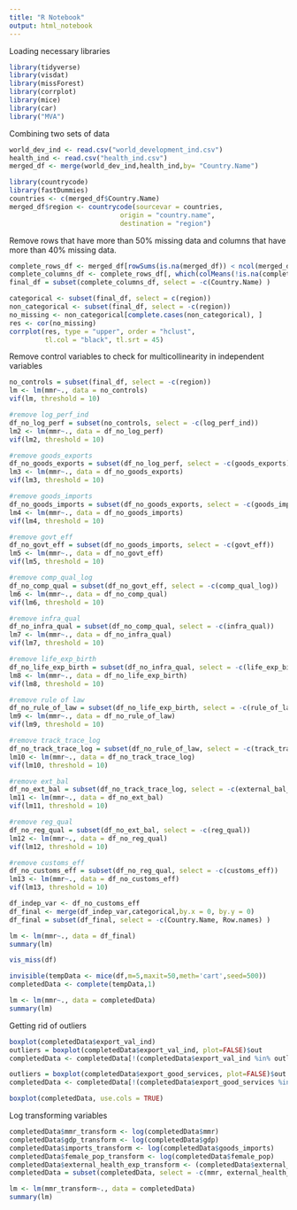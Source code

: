 ```yaml
---
title: "R Notebook"
output: html_notebook
---
```


Loading necessary libraries
```r
library(tidyverse)
library(visdat)
library(missForest)
library(corrplot)
library(mice)
library(car)
library("MVA")
```

Combining two sets of data
```r
world_dev_ind <- read.csv("world_development_ind.csv")
health_ind <- read.csv("health_ind.csv")
merged_df <- merge(world_dev_ind,health_ind,by= "Country.Name") 
```

```r
library(countrycode)
library(fastDummies)
countries <- c(merged_df$Country.Name)
merged_df$region <- countrycode(sourcevar = countries,
                            origin = "country.name",
                            destination = "region")
```
Remove rows that have more than 50% missing data and columns that have more than 40% missing data.
```r
complete_rows_df <- merged_df[rowSums(is.na(merged_df)) < ncol(merged_df)/2, ]
complete_columns_df <- complete_rows_df[, which(colMeans(!is.na(complete_rows_df)) > 0.6)]
final_df = subset(complete_columns_df, select = -c(Country.Name) )
```

```r
categorical <- subset(final_df, select = c(region))
non_categorical <- subset(final_df, select = -c(region))
no_missing <- non_categorical[complete.cases(non_categorical), ]
res <- cor(no_missing)
corrplot(res, type = "upper", order = "hclust", 
         tl.col = "black", tl.srt = 45)
```
Remove control variables to check for multicollinearity in independent variables
```r
no_controls = subset(final_df, select = -c(region))
lm <- lm(mmr~., data = no_controls)
vif(lm, threshold = 10)
```
```r
#remove log_perf_ind
df_no_log_perf = subset(no_controls, select = -c(log_perf_ind))
lm2 <- lm(mmr~., data = df_no_log_perf)
vif(lm2, threshold = 10)
```

```r
#remove goods_exports
df_no_goods_exports = subset(df_no_log_perf, select = -c(goods_exports))
lm3 <- lm(mmr~., data = df_no_goods_exports)
vif(lm3, threshold = 10)
```
```r
#remove goods_imports
df_no_goods_imports = subset(df_no_goods_exports, select = -c(goods_imports))
lm4 <- lm(mmr~., data = df_no_goods_imports)
vif(lm4, threshold = 10)
```

```r
#remove govt_eff
df_no_govt_eff = subset(df_no_goods_imports, select = -c(govt_eff))
lm5 <- lm(mmr~., data = df_no_govt_eff)
vif(lm5, threshold = 10)
```
```r
#remove comp_qual_log
df_no_comp_qual = subset(df_no_govt_eff, select = -c(comp_qual_log))
lm6 <- lm(mmr~., data = df_no_comp_qual)
vif(lm6, threshold = 10)
```

```r
#remove infra_qual
df_no_infra_qual = subset(df_no_comp_qual, select = -c(infra_qual))
lm7 <- lm(mmr~., data = df_no_infra_qual)
vif(lm7, threshold = 10)
```
```r
#remove life_exp_birth
df_no_life_exp_birth = subset(df_no_infra_qual, select = -c(life_exp_birth))
lm8 <- lm(mmr~., data = df_no_life_exp_birth)
vif(lm8, threshold = 10)
```
```r
#remove rule of law
df_no_rule_of_law = subset(df_no_life_exp_birth, select = -c(rule_of_law))
lm9 <- lm(mmr~., data = df_no_rule_of_law)
vif(lm9, threshold = 10)
```

```r
#remove track_trace_log
df_no_track_trace_log = subset(df_no_rule_of_law, select = -c(track_trace_log))
lm10 <- lm(mmr~., data = df_no_track_trace_log)
vif(lm10, threshold = 10)
```

```r
#remove ext_bal
df_no_ext_bal = subset(df_no_track_trace_log, select = -c(external_bal_goods))
lm11 <- lm(mmr~., data = df_no_ext_bal)
vif(lm11, threshold = 10)
```
```r
#remove reg_qual
df_no_reg_qual = subset(df_no_ext_bal, select = -c(reg_qual))
lm12 <- lm(mmr~., data = df_no_reg_qual)
vif(lm12, threshold = 10)
```
```r
#remove customs_eff
df_no_customs_eff = subset(df_no_reg_qual, select = -c(customs_eff))
lm13 <- lm(mmr~., data = df_no_customs_eff)
vif(lm13, threshold = 10)
```

```r
df_indep_var <- df_no_customs_eff
df_final <- merge(df_indep_var,categorical,by.x = 0, by.y = 0) 
df_final = subset(df_final, select = -c(Country.Name, Row.names) )
```

```r
lm <- lm(mmr~., data = df_final)
summary(lm)
```

```r
vis_miss(df)
```
```r
invisible(tempData <- mice(df,m=5,maxit=50,meth='cart',seed=500))
completedData <- complete(tempData,1)
```
```r
lm <- lm(mmr~., data = completedData)
summary(lm)
```


Getting rid of outliers
```r
boxplot(completedData$export_val_ind)
outliers = boxplot(completedData$export_val_ind, plot=FALSE)$out
completedData <- completedData[!(completedData$export_val_ind %in% outliers),]

outliers = boxplot(completedData$export_good_services, plot=FALSE)$out
completedData <- completedData[!(completedData$export_good_services %in% outliers),]

boxplot(completedData, use.cols = TRUE)
```
Log transforming variables
```r
completedData$mmr_transform <- log(completedData$mmr)
completedData$gdp_transform <- log(completedData$gdp)
completedData$imports_transform <- log(completedData$goods_imports)
completedData$female_pop_transform <- log(completedData$female_pop)
completedData$external_health_exp_transform <- (completedData$external_health_exp)^(1/3)
completedData = subset(completedData, select = -c(mmr, external_health_exp, female_pop, goods_imports, gdp))
```

```r
lm <- lm(mmr_transform~., data = completedData)
summary(lm)
```



